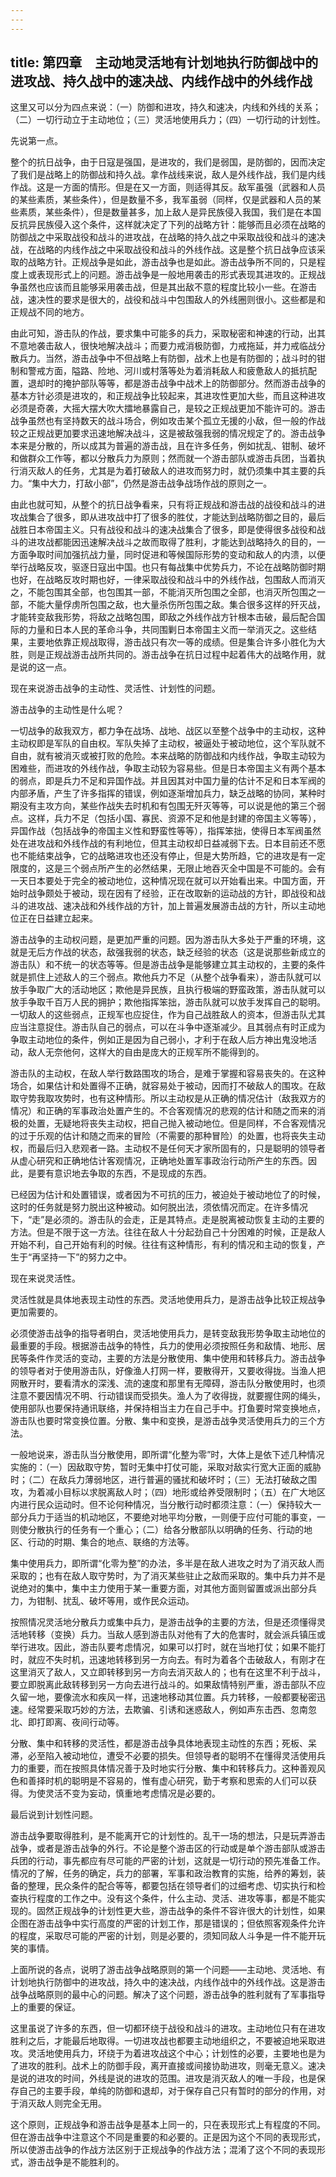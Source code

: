 ```yaml
---
---
---
```

title: 第四章　主动地灵活地有计划地执行防御战中的进攻战、持久战中的速决战、内线作战中的外线作战
---




这里又可以分为四点来说：（一）防御和进攻，持久和速决，内线和外线的关系；（二）一切行动立于主动地位；（三）灵活地使用兵力；（四）一切行动的计划性。

先说第一点。

整个的抗日战争，由于日寇是强国，是进攻的，我们是弱国，是防御的，因而决定了我们是战略上的防御战和持久战。拿作战线来说，敌人是外线作战，我们是内线作战。这是一方面的情形。但是在又一方面，则适得其反。敌军虽强（武器和人员的某些素质，某些条件），但是数量不多，我军虽弱（同样，仅是武器和人员的某些素质，某些条件），但是数量甚多，加上敌人是异民族侵入我国，我们是在本国反抗异民族侵入这个条件，这样就决定了下列的战略方针：能够而且必须在战略的防御战之中采取战役和战斗的进攻战，在战略的持久战之中采取战役和战斗的速决战，在战略的内线作战之中采取战役和战斗的外线作战。这是整个抗日战争应该采取的战略方针。正规战争是如此，游击战争也是如此。游击战争所不同的，只是程度上或表现形式上的问题。游击战争是一般地用袭击的形式表现其进攻的。正规战争虽然也应该而且能够采用袭击战，但是其出敌不意的程度比较小一些。在游击战，速决性的要求是很大的，战役和战斗中包围敌人的外线圈则很小。这些都是和正规战不同的地方。

由此可知，游击队的作战，要求集中可能多的兵力，采取秘密和神速的行动，出其不意地袭击敌人，很快地解决战斗；而要力戒消极防御，力戒拖延，并力戒临战分散兵力。当然，游击战争中不但战略上有防御，战术上也是有防御的；战斗时的钳制和警戒方面，隘路、险地、河川或村落等处为着消耗敌人和疲惫敌人的抵抗配置，退却时的掩护部队等等，都是游击战争中战术上的防御部分。然而游击战争的基本方针必须是进攻的，和正规战争比较起来，其进攻性更加大些，而且这种进攻必须是奇袭，大摇大摆大吹大擂地暴露自己，是较之正规战更加不能许可的。游击战争虽然也有坚持数天的战斗场合，例如攻击某个孤立无援的小敌，但一般的作战较之正规战更加要求迅速地解决战斗，这是被敌强我弱的情况规定了的。游击战争本来是分散的，所以成其为普遍的游击战，且在许多任务，例如扰乱、钳制、破坏和做群众工作等，都以分散兵力为原则；然而就一个游击部队或游击兵团，当着执行消灭敌人的任务，尤其是为着打破敌人的进攻而努力时，就仍须集中其主要的兵力。“集中大力，打敌小部”，仍然是游击战争战场作战的原则之一。

由此也就可知，从整个的抗日战争看来，只有将正规战和游击战的战役和战斗的进攻战集合了很多，即从进攻战中打了很多的胜仗，才能达到战略防御之目的，最后战胜日本帝国主义。只有战役和战斗的速决战集合了很多，即是使得很多战役和战斗的进攻战都能因迅速解决战斗之故而取得了胜利，才能达到战略持久的目的，一方面争取时间加强抗战力量，同时促进和等候国际形势的变动和敌人的内溃，以便举行战略反攻，驱逐日寇出中国。也只有每战集中优势兵力，不论在战略防御时期也好，在战略反攻时期也好，一律采取战役和战斗中的外线作战，包围敌人而消灭之，不能包围其全部，也包围其一部，不能消灭所包围之全部，也消灭所包围之一部，不能大量俘虏所包围之敌，也大量杀伤所包围之敌。集合很多这样的歼灭战，才能转变敌我形势，将敌之战略包围，即敌之外线作战方针根本击破，最后配合国际的力量和日本人民的革命斗争，共同围剿日本帝国主义而一举消灭之。这些结果，主要地依靠正规战取得，游击战只有次一等的成绩。但是集合许多小胜化为大胜，则是正规战游击战所共同的。游击战争在抗日过程中起着伟大的战略作用，就是说的这一点。

现在来说游击战争的主动性、灵活性、计划性的问题。

游击战争的主动性是什么呢？

一切战争的敌我双方，都力争在战场、战地、战区以至整个战争中的主动权，这种主动权即是军队的自由权。军队失掉了主动权，被逼处于被动地位，这个军队就不自由，就有被消灭或被打败的危险。本来战略的防御战和内线作战，争取主动较为困难些，而进攻的外线作战，争取主动较为容易些。但是日本帝国主义有两个基本的弱点，即是兵力不足和异国作战。并且因其对中国力量的估计不足和日本军阀的内部矛盾，产生了许多指挥的错误，例如逐渐增加兵力，缺乏战略的协同，某种时期没有主攻方向，某些作战失去时机和有包围无歼灭等等，可以说是他的第三个弱点。这样，兵力不足（包括小国、寡民、资源不足和他是封建的帝国主义等等），异国作战（包括战争的帝国主义性和野蛮性等等），指挥笨拙，使得日本军阀虽然处在进攻战和外线作战的有利地位，但其主动权却日益减弱下去。日本目前还不愿也不能结束战争，它的战略进攻也还没有停止，但是大势所趋，它的进攻是有一定限度的，这是三个弱点所产生的必然结果，无限止地吞灭全中国是不可能的。会有一天日本要处于完全的被动地位，这种情况现在就可以开始看出来。中国方面，开始时战争颇处于被动，现在因有了经验，正在改取新的运动战的方针，即战役和战斗的进攻战、速决战和外线作战的方针，加上普遍发展游击战的方针，所以主动地位正在日益建立起来。

游击战争的主动权问题，是更加严重的问题。因为游击队大多处于严重的环境，这就是无后方作战的状态，敌强我弱的状态，缺乏经验的状态（这是说那些新成立的游击队）和不统一的状态等等。但是游击战争是能够建立其主动权的，主要的条件就是抓住上述敌人的三个弱点。欺他兵力不足（从整个战争看来），游击队就可以放手争取广大的活动地区；欺他是异民族，且执行极端的野蛮政策，游击队就可以放手争取千百万人民的拥护；欺他指挥笨拙，游击队就可以放手发挥自己的聪明。一切敌人的这些弱点，正规军也应捉住，作为自己战胜敌人的资本，但游击队尤其应当注意捉住。游击队自己的弱点，可以在斗争中逐渐减少。且其弱点有时正成为争取主动地位的条件，例如正是因为自己弱小，才利于在敌人后方神出鬼没地活动，敌人无奈他何，这样大的自由是庞大的正规军所不能得到的。



游击队的主动权，在敌人举行数路围攻的场合，是难于掌握和容易丧失的。在这种场合，如果估计和处置得不正确，就容易处于被动，因而打不破敌人的围攻。在敌取守势我取攻势时，也有这种情形。所以主动权是从正确的情况估计（敌我双方的情况）和正确的军事政治处置产生的。不合客观情况的悲观的估计和随之而来的消极的处置，无疑地将丧失主动权，把自己抛入被动地位。但是同样，不合客观情况的过于乐观的估计和随之而来的冒险（不需要的那种冒险）的处置，也将丧失主动权，而最后归入悲观者一路。主动权不是任何天才家所固有的，只是聪明的领导者从虚心研究和正确地估计客观情况，正确地处置军事政治行动所产生的东西。因此，是要有意识地去争取的东西，不是现成的东西。

已经因为估计和处置错误，或者因为不可抗的压力，被迫处于被动地位了的时候，这时的任务就是努力脱出这种被动。如何脱出法，须依情况而定。在许多情况下，“走”是必须的。游击队的会走，正是其特点。走是脱离被动恢复主动的主要的方法。但是不限于这一方法。往往在敌人十分起劲自己十分困难的时候，正是敌人开始不利，自己开始有利的时候。往往有这种情形，有利的情况和主动的恢复，产生于“再坚持一下”的努力之中。

现在来说灵活性。

灵活性就是具体地表现主动性的东西。灵活地使用兵力，是游击战争比较正规战争更加需要的。

必须使游击战争的指导者明白，灵活地使用兵力，是转变敌我形势争取主动地位的最重要的手段。根据游击战争的特性，兵力的使用必须按照任务和敌情、地形、居民等条件作灵活的变动，主要的方法是分散使用、集中使用和转移兵力。游击战争的领导者对于使用游击队，好像渔人打网一样，要散得开，又要收得拢。当渔人把网散开时，要看清水的深浅、流的速度和那里有无障碍，游击队分散使用时，也须注意不要因情况不明、行动错误而受损失。渔人为了收得拢，就要握住网的绳头，使用部队也要保持通讯联络，并保持相当主力在自己手中。打鱼要时常变换地点，游击队也要时常变换位置。分散、集中和变换，是游击战争灵活使用兵力的三个方法。

一般地说来，游击队当分散使用，即所谓“化整为零”时，大体上是依下述几种情况实施的：（一）因敌取守势，暂时无集中打仗可能，采取对敌实行宽大正面的威胁时；（二）在敌兵力薄弱地区，进行普遍的骚扰和破坏时；（三）无法打破敌之围攻，为着减小目标以求脱离敌人时；（四）地形或给养受限制时；（五）在广大地区内进行民众运动时。但不论何种情况，当分散行动时都须注意：（一）保持较大一部分兵力于适当的机动地区，不要绝对地平均分散，一则便于应付可能的事变，一则使分散执行的任务有一个重心；（二）给各分散部队以明确的任务、行动的地区、行动的时期、集合的地点、联络的方法等。

集中使用兵力，即所谓“化零为整”的办法，多半是在敌人进攻之时为了消灭敌人而采取的；也有在敌人取守势时，为了消灭某些驻止之敌而采取的。集中兵力并不是说绝对的集中，集中主力使用于某一重要方面，对其他方面则留置或派出部分兵力，为钳制、扰乱、破坏等用，或作民众运动。

按照情况灵活地分散兵力或集中兵力，是游击战争的主要的方法，但是还须懂得灵活地转移（变换）兵力。当敌人感到游击队对他有了大的危害时，就会派兵镇压或举行进攻。因此，游击队要考虑情况，如果可以打时，就在当地打仗；如果不能打时，就应不失时机，迅速地转移到另一方向去。有时为着各个击破敌人，有刚才在这里消灭了敌人，又立即转移到另一方向去消灭敌人的；也有在这里不利于战斗，要立即脱离此敌转移到另一方向去进行战斗的。如果敌情特别严重，游击部队不应久留一地，要像流水和疾风一样，迅速地移动其位置。兵力转移，一般都要秘密迅速。经常要采取巧妙的方法，去欺骗、引诱和迷惑敌人，例如声东击西、忽南忽北、即打即离、夜间行动等。

分散、集中和转移的灵活性，都是游击战争具体地表现主动性的东西；死板、呆滞，必至陷入被动地位，遭受不必要的损失。但领导者的聪明不在懂得灵活使用兵力的重要，而在按照具体情况善于及时地实行分散、集中和转移兵力。这种善观风色和善择时机的聪明是不容易的，惟有虚心研究，勤于考察和思索的人们可以获得。为使灵活不变为妄动，慎重地考虑情况是必要的。

最后说到计划性问题。

游击战争要取得胜利，是不能离开它的计划性的。乱干一场的想法，只是玩弄游击战争，或者是游击战争的外行。不论是整个游击区的行动或是单个游击部队或游击兵团的行动，事先都应有尽可能的严密的计划，这就是一切行动的预先准备工作。情况的了解，任务的确定，兵力的部署，军事和政治教育的实施，给养的筹划，装备的整理，民众条件的配合等等，都要包括在领导者们的过细考虑、切实执行和检查执行程度的工作之中。没有这个条件，什么主动、灵活、进攻等事，都是不能实现的。固然正规战争的计划性更大些，游击战争的条件不容许很大的计划性，如果企图在游击战争中实行高度的严密的计划工作，那是错误的；但依照客观条件允许的程度，采取尽可能的严密的计划，则是必要的，须知同敌人斗争是一件不能开玩笑的事情。

上面所说的各点，说明了游击战争战略原则的第一个问题——主动地、灵活地、有计划地执行防御中的进攻战，持久中的速决战，内线作战中的外线作战。这是游击战争战略原则的最中心的问题。解决了这个问题，游击战争的胜利就有了军事指导上的重要的保证。

这里虽说了许多的东西，但一切都环绕于战役和战斗的进攻。主动地位只有在进攻胜利之后，才能最后地取得。一切进攻战也都要主动地组织之，不要被迫地采取进攻。灵活地使用兵力，环绕于为着进攻战这个中心；计划性的必要，主要地也是为了进攻的胜利。战术上的防御手段，离开直接或间接协助进攻，则毫无意义。速决是说的进攻的时间，外线是说的进攻的范围。进攻是消灭敌人的唯一手段，也是保存自己的主要手段，单纯的防御和退却，对于保存自己只有暂时的部分的作用，对于消灭敌人则完全无用。

这个原则，正规战争和游击战争是基本上同一的，只在表现形式上有程度的不同。但在游击战争中注意这个不同是重要的和必要的。正是因为这个不同的表现形式，所以使游击战争的作战方法区别于正规战争的作战方法；混淆了这个不同的表现形式，游击战争是不能胜利的。
